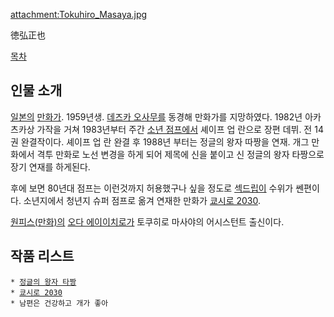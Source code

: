 attachment:Tokuhiro_Masaya.jpg

徳弘正也

[[목차]]

== 인물 소개 ==
[[일본]]의 [[만화가]]. 1959년생. [[데즈카 오사무]]를 동경해 만화가를 지망하였다. 1982년 아카츠카상 가작을 거쳐 1983년부터 주간 [[소년 점프]]에서 셰이프 업 란으로 장편 데뷔. 전 14권 완결작이다. 셰이프 업 란 완결 후 1988년 부터는 정글의 왕자 따짱을 연재. 개그 만화에서 격투 만화로 노선 변경을 하게 되어 제목에 신을 붙이고 신 정글의 왕자 타짱으로 장기 연재를 하게된다.  

후에 보면 80년대 점프는 이런것까지 허용했구나 싶을 정도로 [[섹드립]]이 수위가 쎈편이다. 소년지에서 청년지 슈퍼 점프로 옮겨 연재한 만화가 [[쿄시로 2030]]. 

[[원피스(만화)]]의 [[오다 에이이치로]]가 토쿠히로 마사야의 어시스턴트 출신이다.

== 작품 리스트 ==
 * [[정글의 왕자 타짱]]
 * [[쿄시로 2030]]
 * 남편은 건강하고 개가 좋아
